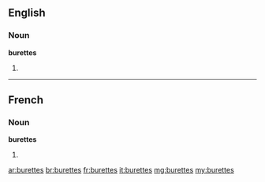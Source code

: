 ==English==

===Noun===
'''burettes'''

# {{plural of|burette}}

----

==French==

===Noun===
'''burettes''' {{f}}

# {{plural of|[[burette]]|lang=fr}}

[[ar:burettes]]
[[br:burettes]]
[[fr:burettes]]
[[it:burettes]]
[[mg:burettes]]
[[my:burettes]]